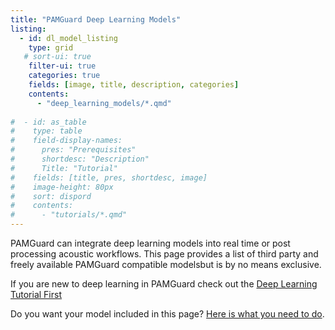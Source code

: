```yaml
---
title: "PAMGuard Deep Learning Models"
listing: 
  - id: dl_model_listing
    type: grid
   # sort-ui: true
    filter-ui: true
    categories: true
    fields: [image, title, description, categories]
    contents: 
      - "deep_learning_models/*.qmd"
      
#  - id: as_table
#    type: table
#    field-display-names:
#      pres: "Prerequisites"
#      shortdesc: "Description"
#      Title: "Tutorial"
#    fields: [title, pres, shortdesc, image]
#    image-height: 80px
#    sort: dispord
#    contents: 
#      - "tutorials/*.qmd"
---
```


PAMGuard can integrate deep learning models into real time or post processing acoustic workflows. This page provides a list of third party and freely available PAMGuard compatible modelsbut is by no means exclusive.

If you are new to deep learning in PAMGuard check out the [Deep Learning Tutorial First](./tutorials/deeplearning.qmd)

::: {#dl_model_listing}
:::

Do you want your model included in this page? [Here is what you need to do](deeplearningmodels_howtoadd.qmd).
